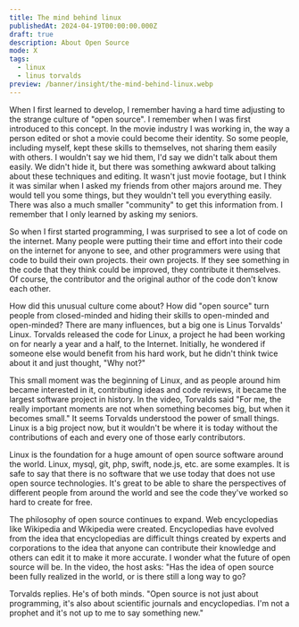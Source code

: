 ```yaml
---
title: The mind behind linux
publishedAt: 2024-04-19T00:00:00.000Z
draft: true
description: About Open Source
mode: X
tags:
  - linux
  - linus torvalds
preview: /banner/insight/the-mind-behind-linux.webp
---
```


<Youtube id="o8NPllzkFhE?si=oI77nTwhXLf20e9i" />

When I first learned to develop, I remember having a hard time adjusting to the strange culture of "open source". I remember when I was first introduced to this concept. In the movie industry I was working in, the way a person edited or shot a movie could become their identity.
So some people, including myself, kept these skills to themselves, not sharing them easily with others. I wouldn't say we hid them, I'd say we didn't talk about them easily.
We didn't hide it, but there was something awkward about talking about these techniques and editing. It wasn't just movie footage, but I think it was similar when I asked my friends from other majors around me. They would tell you some things, but they wouldn't tell you everything easily. There was also a much smaller "community" to get this information from. I remember that I only learned by asking my seniors.

So when I first started programming, I was surprised to see a lot of code on the internet. Many people were putting their time and effort into their code on the internet for anyone to see, and other programmers were using that code to build their own projects.
their own projects. If they see something in the code that they think could be improved, they contribute it themselves. Of course, the contributor and the original author of the code don't know each other.

How did this unusual culture come about? How did "open source" turn people from closed-minded and hiding their skills to open-minded and open-minded? There are many influences, but a big one is Linus Torvalds' Linux. Torvalds released the code for Linux, a project he had been working on for nearly a year and a half, to the Internet. Initially, he wondered if someone else would benefit from his hard work, but he didn't think twice about it and just thought, "Why not?"

This small moment was the beginning of Linux, and as people around him became interested in it, contributing ideas and code reviews, it became the largest software project in history. In the video, Torvalds said "For me, the really important moments are not when something becomes big, but when it becomes small." It seems Torvalds understood the power of small things. Linux is a big project now, but it wouldn't be where it is today without the contributions of each and every one of those early contributors.

Linux is the foundation for a huge amount of open source software around the world. Linux, mysql, git, php, swift, node.js, etc. are some examples. It is safe to say that there is no software that we use today that does not use open source technologies. It's great to be able to share the perspectives of different people from around the world and see the code they've worked so hard to create for free.

The philosophy of open source continues to expand. Web encyclopedias like Wikipedia and Wikipedia were created. Encyclopedias have evolved from the idea that encyclopedias are difficult things created by experts and corporations to the idea that anyone can contribute their knowledge and others can edit it to make it more accurate. I wonder what the future of open source will be. In the video, the host asks: "Has the idea of open source been fully realized in the world, or is there still a long way to go?

Torvalds replies. He's of both minds. "Open source is not just about programming, it's also about scientific journals and encyclopedias. I'm not a prophet and it's not up to me to say something new."
